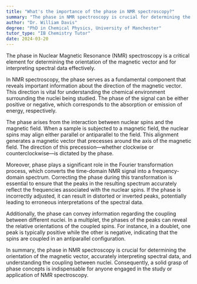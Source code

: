 ```yaml
---
title: "What's the importance of the phase in NMR spectroscopy?"
summary: "The phase in NMR spectroscopy is crucial for determining the direction of the magnetic vector and interpreting the spectral data."
author: "Dr. William Davis"
degree: "PhD in Chemical Physics, University of Manchester"
tutor_type: "IB Chemistry Tutor"
date: 2024-03-20
---
```


The phase in Nuclear Magnetic Resonance (NMR) spectroscopy is a critical element for determining the orientation of the magnetic vector and for interpreting spectral data effectively.

In NMR spectroscopy, the phase serves as a fundamental component that reveals important information about the direction of the magnetic vector. This direction is vital for understanding the chemical environment surrounding the nuclei being studied. The phase of the signal can be either positive or negative, which corresponds to the absorption or emission of energy, respectively.

The phase arises from the interaction between nuclear spins and the magnetic field. When a sample is subjected to a magnetic field, the nuclear spins may align either parallel or antiparallel to the field. This alignment generates a magnetic vector that precesses around the axis of the magnetic field. The direction of this precession—whether clockwise or counterclockwise—is dictated by the phase.

Moreover, phase plays a significant role in the Fourier transformation process, which converts the time-domain NMR signal into a frequency-domain spectrum. Correcting the phase during this transformation is essential to ensure that the peaks in the resulting spectrum accurately reflect the frequencies associated with the nuclear spins. If the phase is incorrectly adjusted, it can result in distorted or inverted peaks, potentially leading to erroneous interpretations of the spectral data.

Additionally, the phase can convey information regarding the coupling between different nuclei. In a multiplet, the phases of the peaks can reveal the relative orientations of the coupled spins. For instance, in a doublet, one peak is typically positive while the other is negative, indicating that the spins are coupled in an antiparallel configuration.

In summary, the phase in NMR spectroscopy is crucial for determining the orientation of the magnetic vector, accurately interpreting spectral data, and understanding the coupling between nuclei. Consequently, a solid grasp of phase concepts is indispensable for anyone engaged in the study or application of NMR spectroscopy.
    